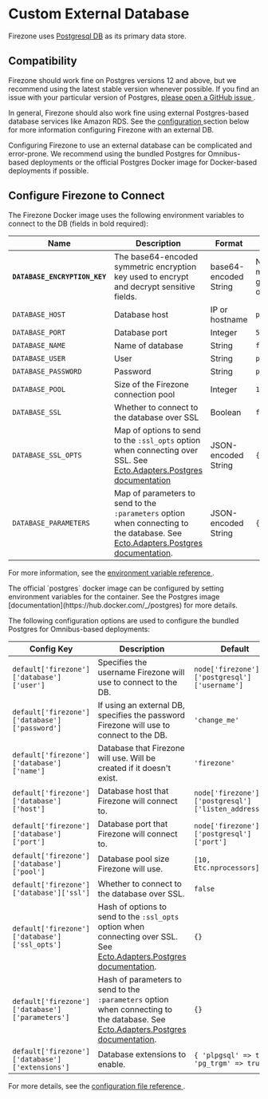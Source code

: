 
# Custom External Database

Firezone uses [Postgresql DB](https://postgresql.org) as its primary data store.

## Compatibility

Firezone should work fine on Postgres versions 12 and above, but we recommend
using the latest stable version whenever possible. If you find an issue with
your particular version of Postgres,
[please open a GitHub issue ](https://github.com/firezone/firezone/issues).

In general, Firezone should also work fine using external Postgres-based
database services like Amazon RDS. See the
[configuration ](#configure-firezone-to-connect) section below for more
information configuring Firezone with an external DB.

<Alert color="warning">
  Configuring Firezone to use an external database can be complicated and
  error-prone. We recommend using the bundled Postgres for Omnibus-based
  deployments or the official Postgres Docker image for Docker-based deployments
  if possible.
</Alert>

## Configure Firezone to Connect

<TabsGroup>
<TabsItem title="Docker" active>

The Firezone Docker image uses the following environment variables to connect to
the DB (fields in bold required):

| Name                          | Description                                                                                                                                                                                                           | Format                | Default                              |
| ----------------------------- | --------------------------------------------------------------------------------------------------------------------------------------------------------------------------------------------------------------------- | --------------------- | ------------------------------------ |
| **`DATABASE_ENCRYPTION_KEY`** | The base64-encoded symmetric encryption key used to encrypt and decrypt sensitive fields.                                                                                                                             | base64-encoded String | None -- must be generated on install |
| `DATABASE_HOST`               | Database host                                                                                                                                                                                                         | IP or hostname        | `postgres`                           |
| `DATABASE_PORT`               | Database port                                                                                                                                                                                                         | Integer               | `5432`                               |
| `DATABASE_NAME`               | Name of database                                                                                                                                                                                                      | String                | `firezone`                           |
| `DATABASE_USER`               | User                                                                                                                                                                                                                  | String                | `postgres`                           |
| `DATABASE_PASSWORD`           | Password                                                                                                                                                                                                              | String                | `postgres`                           |
| `DATABASE_POOL`               | Size of the Firezone connection pool                                                                                                                                                                                  | Integer               | `10`                                 |
| `DATABASE_SSL`                | Whether to connect to the database over SSL                                                                                                                                                                           | Boolean               | `false`                              |
| `DATABASE_SSL_OPTS`           | Map of options to send to the `:ssl_opts` option when connecting over SSL. See [Ecto.Adapters.Postgres documentation](https://hexdocs.pm/ecto_sql/Ecto.Adapters.Postgres.html#module-connection-options)              | JSON-encoded String   | `{}`                                 |
| `DATABASE_PARAMETERS`         | Map of parameters to send to the `:parameters` option when connecting to the database. See [Ecto.Adapters.Postgres documentation](https://hexdocs.pm/ecto_sql/Ecto.Adapters.Postgres.html#module-connection-options). | JSON-encoded String   | `{}`                                 |

For more information, see the
[environment variable reference ](/docs/reference/env-vars).

<Alert color="info">
  The official `postgres` docker image can be configured by setting environment
  variables for the container. See the Postgres image
  [documentation](https://hub.docker.com/_/postgres) for more details.
</Alert>

</TabsItem>
<TabsItem title="Omnibus">

The following configuration options are used to configure the bundled Postgres
for Omnibus-based deployments:

| Config Key                                      | Description                                                                                                                                                                                                            | Default                                            |
| ----------------------------------------------- | ---------------------------------------------------------------------------------------------------------------------------------------------------------------------------------------------------------------------- | -------------------------------------------------- |
| `default['firezone']['database']['user']`       | Specifies the username Firezone will use to connect to the DB.                                                                                                                                                         | `node['firezone']['postgresql']['username']`       |
| `default['firezone']['database']['password']`   | If using an external DB, specifies the password Firezone will use to connect to the DB.                                                                                                                                | `'change_me'`                                      |
| `default['firezone']['database']['name']`       | Database that Firezone will use. Will be created if it doesn't exist.                                                                                                                                                  | `'firezone'`                                       |
| `default['firezone']['database']['host']`       | Database host that Firezone will connect to.                                                                                                                                                                           | `node['firezone']['postgresql']['listen_address']` |
| `default['firezone']['database']['port']`       | Database port that Firezone will connect to.                                                                                                                                                                           | `node['firezone']['postgresql']['port']`           |
| `default['firezone']['database']['pool']`       | Database pool size Firezone will use.                                                                                                                                                                                  | `[10, Etc.nprocessors].max`                        |
| `default['firezone']['database']['ssl']`        | Whether to connect to the database over SSL.                                                                                                                                                                           | `false`                                            |
| `default['firezone']['database']['ssl_opts']`   | Hash of options to send to the `:ssl_opts` option when connecting over SSL. See [Ecto.Adapters.Postgres documentation](https://hexdocs.pm/ecto_sql/Ecto.Adapters.Postgres.html#module-connection-options).             | `{}`                                               |
| `default['firezone']['database']['parameters']` | Hash of parameters to send to the `:parameters` option when connecting to the database. See [Ecto.Adapters.Postgres documentation](https://hexdocs.pm/ecto_sql/Ecto.Adapters.Postgres.html#module-connection-options). | `{}`                                               |
| `default['firezone']['database']['extensions']` | Database extensions to enable.                                                                                                                                                                                         | `{ 'plpgsql' => true, 'pg_trgm' => true }`         |

For more details, see the
[configuration file reference ](/docs/reference/configuration-file).

</TabsItem>
</TabsGroup>
